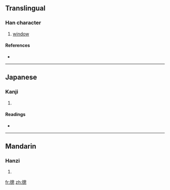 ==Translingual==

===Han character===
{{Han char|rn=91|rad=片|as=11|sn=15|four=|canj=中中竹田心 (LLHWP), 中弓竹田心 (LNHWP)}}

# [[window]]

====References====
* {{Han ref|kx=0694.110|dkj=19883|dj=1107.190|hdz=32020.070|uh=7255|ud=29269}}

----

==Japanese==

===Kanji===
{{ja-kanji|grade=|rs=片11}}

# {{defn|Japanese}}

====Readings====
* {{ja-readings|on=[[そう]] (sō)|kun=[[まど]] (mado)}}

----

==Mandarin==

===Hanzi===
{{cmn-hanzi|pin=[[chuāng]] ([[chuang1]])|wg=ch'uang<sup>1</sup>}}

# {{defn|Mandarin}}

[[fr:牕]]
[[zh:牕]]